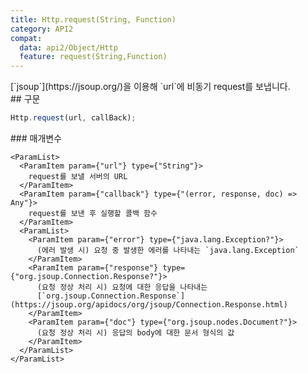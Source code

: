 ```yaml
---
title: Http.request(String, Function)
category: API2
compat:
  data: api2/Object/Http
  feature: request(String,Function)
---
```


<Section>
  [`jsoup`](https://jsoup.org/)을 이용해 `url`에 비동기 request를 보냅니다.
</Section>
<Section>
  ## 구문

  ~~~js
  Http.request(url, callBack);
  ~~~

  <Section>
    ### 매개변수

    <ParamList>
      <ParamItem param={"url"} type={"String"}>
        request를 보낼 서버의 URL
      </ParamItem>
      <ParamItem param={"callback"} type={"(error, response, doc) => Any"}>
        request를 보낸 후 실행할 콜백 함수
      </ParamItem>
      <ParamList>
        <ParamItem param={"error"} type={"java.lang.Exception?"}>
          (에러 발생 시) 요청 중 발생한 에러를 나타내는 `java.lang.Exception`
        </ParamItem>
        <ParamItem param={"response"} type={"org.jsoup.Connection.Response?"}>
          (요청 정상 처리 시) 요청에 대한 응답을 나타내는
          [`org.jsoup.Connection.Response`](https://jsoup.org/apidocs/org/jsoup/Connection.Response.html)
        </ParamItem>
        <ParamItem param={"doc"} type={"org.jsoup.nodes.Document?"}>
          (요청 정상 처리 시) 응답의 body에 대한 문서 형식의 값
        </ParamItem>
      </ParamList>
    </ParamList>
  </Section>
</Section>